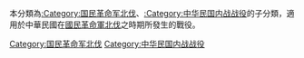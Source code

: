 本分類為[[:Category:国民革命军北伐|:Category:国民革命军北伐]]、[[:Category:中华民国内战战役|:Category:中华民国内战战役]]的子分類，適用於中華民國在[[國民革命軍北伐|國民革命軍北伐]]之時期所發生的戰役。

[[Category:国民革命军北伐|Category:国民革命军北伐]]
[[Category:中华民国内战战役|Category:中华民国内战战役]]